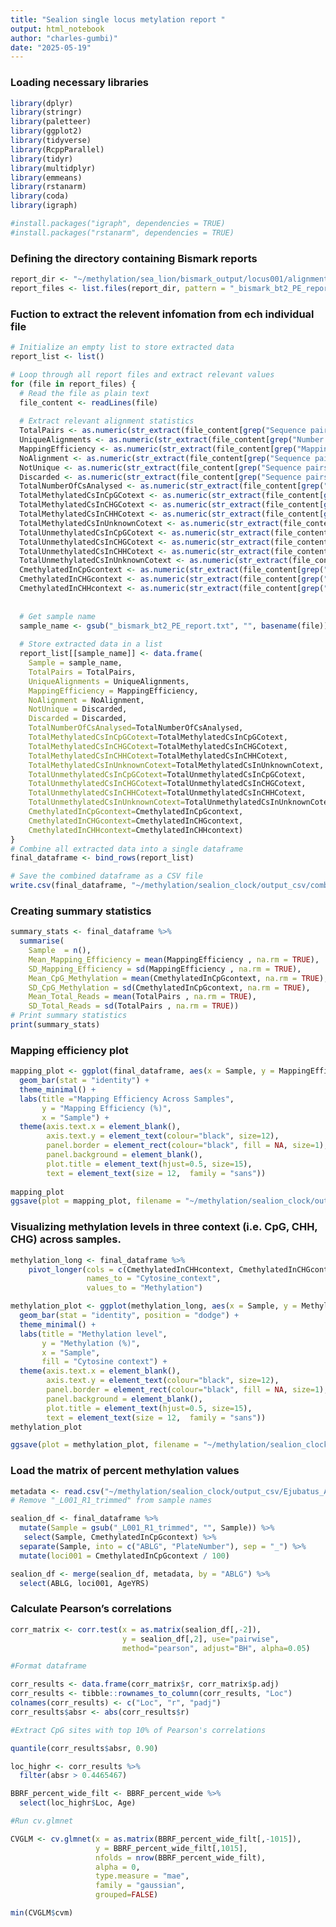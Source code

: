 ```yaml
---
title: "Sealion single locus metylation report "
output: html_notebook
author: "charles-gumbi)"
date: "2025-05-19"
---
```


### Loading necessary libraries
```r
library(dplyr)
library(stringr)
library(paletteer)
library(ggplot2)
library(tidyverse)
library(RcppParallel)
library(tidyr)
library(multidplyr)
library(emmeans)
library(rstanarm)
library(coda)
library(igraph)

#install.packages("igraph", dependencies = TRUE)
#install.packages("rstanarm", dependencies = TRUE)
```

### Defining the directory containing Bismark reports
```r
report_dir <- "~/methylation/sea_lion/bismark_output/locus001/alignment/"
report_files <- list.files(report_dir, pattern = "_bismark_bt2_PE_report.txt$", full.names = TRUE)
```

### Fuction to extract the relevent infomation from ech individual file 
```r
# Initialize an empty list to store extracted data
report_list <- list()

# Loop through all report files and extract relevant values
for (file in report_files) {
  # Read the file as plain text
  file_content <- readLines(file)
  
  # Extract relevant alignment statistics
  TotalPairs <- as.numeric(str_extract(file_content[grep("Sequence pairs analysed in total:", file_content)], "\\d+"))
  UniqueAlignments <- as.numeric(str_extract(file_content[grep("Number of paired-end alignments with a unique best hit:", file_content)], "\\d+"))
  MappingEfficiency <- as.numeric(str_extract(file_content[grep("Mapping efficiency:", file_content)], "\\d+\\.\\d+"))
  NoAlignment <- as.numeric(str_extract(file_content[grep("Sequence pairs with no alignments under any condition:", file_content)], "\\d+"))
  NotUnique <- as.numeric(str_extract(file_content[grep("Sequence pairs did not map uniquely:", file_content)], "\\d+"))
  Discarded <- as.numeric(str_extract(file_content[grep("Sequence pairs which were discarded because genomic sequence could not be extracted:", file_content)], "\\d+"))
  TotalNumberOfCsAnalysed <- as.numeric(str_extract(file_content[grep("Total number of C's analysed", file_content)], "\\d+"))
  TotalMethylatedCsInCpGCotext <- as.numeric(str_extract(file_content[grep("Total methylated C's in CpG context:", file_content)], "\\d+"))
  TotalMethylatedCsInCHGCotext <- as.numeric(str_extract(file_content[grep("Total methylated C's in CHG context:", file_content)], "\\d+"))
  TotalMethylatedCsInCHHCotext <- as.numeric(str_extract(file_content[grep("Total methylated C's in CHH context:", file_content)], "\\d+"))
  TotalMethylatedCsInUnknownCotext <- as.numeric(str_extract(file_content[grep("Total methylated C's in Unknown context", file_content)], "\\d+"))
  TotalUnmethylatedCsInCpGCotext <- as.numeric(str_extract(file_content[grep("Total unmethylated C's in CpG context", file_content)], "\\d+"))
  TotalUnmethylatedCsInCHGCotext <- as.numeric(str_extract(file_content[grep("Total unmethylated C's in CHG context", file_content)], "\\d+"))
  TotalUnmethylatedCsInCHHCotext <- as.numeric(str_extract(file_content[grep("Total unmethylated C's in CHH context", file_content)], "\\d+"))
  TotalUnmethylatedCsInUnknownCotext <- as.numeric(str_extract(file_content[grep("Total unmethylated C's in Unknown context", file_content)], "\\d+"))
  CmethylatedInCpGcontext <- as.numeric(str_extract(file_content[grep("C methylated in CpG context", file_content)], "\\d+"))
  CmethylatedInCHGcontext <- as.numeric(str_extract(file_content[grep("C methylated in CHG context", file_content)], "\\d+"))
  CmethylatedInCHHcontext <- as.numeric(str_extract(file_content[grep("C methylated in CHH context", file_content)], "\\d+"))
  
  
  # Get sample name
  sample_name <- gsub("_bismark_bt2_PE_report.txt", "", basename(file))
  
  # Store extracted data in a list
  report_list[[sample_name]] <- data.frame(
    Sample = sample_name, 
    TotalPairs = TotalPairs, 
    UniqueAlignments = UniqueAlignments, 
    MappingEfficiency = MappingEfficiency, 
    NoAlignment = NoAlignment, 
    NotUnique = Discarded, 
    Discarded = Discarded,
    TotalNumberOfCsAnalysed=TotalNumberOfCsAnalysed,
    TotalMethylatedCsInCpGCotext=TotalMethylatedCsInCpGCotext,
    TotalMethylatedCsInCHGCotext=TotalMethylatedCsInCHGCotext,
    TotalMethylatedCsInCHHCotext=TotalMethylatedCsInCHHCotext,
    TotalMethylatedCsInUnknownCotext=TotalMethylatedCsInUnknownCotext,
    TotalUnmethylatedCsInCpGCotext=TotalUnmethylatedCsInCpGCotext,
    TotalUnmethylatedCsInCHGCotext=TotalUnmethylatedCsInCHGCotext,
    TotalUnmethylatedCsInCHHCotext=TotalUnmethylatedCsInCHHCotext,
    TotalUnmethylatedCsInUnknownCotext=TotalUnmethylatedCsInUnknownCotext,
    CmethylatedInCpGcontext=CmethylatedInCpGcontext,
    CmethylatedInCHGcontext=CmethylatedInCHGcontext,
    CmethylatedInCHHcontext=CmethylatedInCHHcontext)
}
# Combine all extracted data into a single dataframe
final_dataframe <- bind_rows(report_list)

# Save the combined dataframe as a CSV file
write.csv(final_dataframe, "~/methylation/sealion_clock/output_csv/combined_bismark_alignment_summary.csv", row.names = FALSE)
```

### Creating summary statistics
```r

summary_stats <- final_dataframe %>%
  summarise(
    Sample  = n(),
    Mean_Mapping_Efficiency = mean(MappingEfficiency , na.rm = TRUE),
    SD_Mapping_Efficiency = sd(MappingEfficiency , na.rm = TRUE),
    Mean_CpG_Methylation = mean(CmethylatedInCpGcontext, na.rm = TRUE),
    SD_CpG_Methylation = sd(CmethylatedInCpGcontext, na.rm = TRUE),
    Mean_Total_Reads = mean(TotalPairs , na.rm = TRUE),
    SD_Total_Reads = sd(TotalPairs , na.rm = TRUE))
# Print summary statistics
print(summary_stats)
```



### Mapping efficiency plot
```r
mapping_plot <- ggplot(final_dataframe, aes(x = Sample, y = MappingEfficiency)) +
  geom_bar(stat = "identity") +
  theme_minimal() +
  labs(title ="Mapping Efficiency Across Samples",
       y = "Mapping Efficiency (%)",
       x = "Sample") + 
  theme(axis.text.x = element_blank(),
        axis.text.y = element_text(colour="black", size=12),
        panel.border = element_rect(colour="black", fill = NA, size=1), 
        panel.background = element_blank(), 
        plot.title = element_text(hjust=0.5, size=15),
        text = element_text(size = 12,  family = "sans"))
  
mapping_plot
ggsave(plot = mapping_plot, filename = "~/methylation/sealion_clock/output_plot/mapping_plot.png" , width = 8, height = 6, dpi = 300)
```

###  Visualizing methylation levels in three context (i.e. CpG, CHH, CHG) across samples. 
```r
methylation_long <- final_dataframe %>%
    pivot_longer(cols = c(CmethylatedInCHHcontext, CmethylatedInCHGcontext, CmethylatedInCpGcontext),
                 names_to = "Cytosine_context",
                 values_to = "Methylation")

methylation_plot <- ggplot(methylation_long, aes(x = Sample, y = Methylation, fill = Cytosine_context)) +
  geom_bar(stat = "identity", position = "dodge") +
  theme_minimal() +
  labs(title = "Methylation level", 
       y = "Methylation (%)",
       x = "Sample", 
       fill = "Cytosine context") +
  theme(axis.text.x = element_blank(),
        axis.text.y = element_text(colour="black", size=12),
        panel.border = element_rect(colour="black", fill = NA, size=1), 
        panel.background = element_blank(), 
        plot.title = element_text(hjust=0.5, size=15),
        text = element_text(size = 12,  family = "sans"))
methylation_plot

ggsave(plot = methylation_plot, filename = "~/methylation/sealion_clock/output_plot/methylation_plot.png", width = 8, height = 6, dpi = 300)
```

### Load the matrix of percent methylation values

```r
metadata <- read.csv("~/methylation/sealion_clock/output_csv/Ejubatus_ABLG_export_20250506.csv", header = T)
# Remove "_L001_R1_trimmed" from sample names

sealion_df <- final_dataframe %>%
  mutate(Sample = gsub("_L001_R1_trimmed", "", Sample)) %>%
   select(Sample, CmethylatedInCpGcontext) %>%
  separate(Sample, into = c("ABLG", "PlateNumber"), sep = "_") %>%
  mutate(loci001 = CmethylatedInCpGcontext / 100)

sealion_df <- merge(sealion_df, metadata, by = "ABLG") %>%
  select(ABLG, loci001, AgeYRS)
```

### Calculate Pearson's correlations

```r
corr_matrix <- corr.test(x = as.matrix(sealion_df[,-2]), 
                         y = sealion_df[,2], use="pairwise",
                         method="pearson", adjust="BH", alpha=0.05)

#Format dataframe

corr_results <- data.frame(corr_matrix$r, corr_matrix$p.adj)
corr_results <- tibble::rownames_to_column(corr_results, "Loc")
colnames(corr_results) <- c("Loc", "r", "padj")
corr_results$absr <- abs(corr_results$r)

#Extract CpG sites with top 10% of Pearson's correlations

quantile(corr_results$absr, 0.90)

loc_highr <- corr_results %>%
  filter(absr > 0.4465467)

BBRF_percent_wide_filt <- BBRF_percent_wide %>%
  select(loc_highr$Loc, Age)

#Run cv.glmnet

CVGLM <- cv.glmnet(x = as.matrix(BBRF_percent_wide_filt[,-1015]),
                   y = BBRF_percent_wide_filt[,1015],
                   nfolds = nrow(BBRF_percent_wide_filt),
                   alpha = 0,
                   type.measure = "mae",
                   family = "gaussian",
                   grouped=FALSE)

min(CVGLM$cvm)




```




